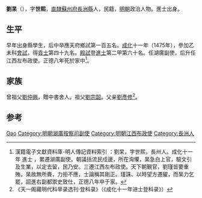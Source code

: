 {{Otheruses|other=名为刘杲的其他人物|刘杲}}

'''劉杲'''（{{bd|1451年||1513年}}），字'''世熙'''，[[直隸|直隸]][[蘇州府|蘇州府]][[長洲縣|長洲縣]]人，民籍，[[明朝|明朝]]政治人物。進士出身。

== 生平 ==
早年出身縣學生，后中举應天府鄉試第一百五名。[[成化|成化]]十一年（1475年），參加乙未科[[會試|會試]]，得[[貢士|貢士]]第四十九名。[[殿試|殿試]]登[[進士|進士]]第二甲第六十名。任湖廣副使，后升任江西左布政使。正德八年死於家中<ref>漢籍電子文獻資料庫-明人傳記資料索引 ：劉杲，字世熙，長州人。成化十一年 進士 ，累遷湖廣副使。朝議括流民戍邊，所在洶懼，杲急白上官，驗文引及生業，以定去留，民乃安。三遷江西左布政使。天下朝覲官，劉瑾皆要重賄，杲故無所賷，力拒不應，士論稱其剛正。瑾誅、以時望方遷擢，而杲力乞罷，詔進右副都禦史致仕，正德八年卒于家。</ref>。

== 家族 ==
曾祖父[[劉仲興|劉仲興]]，贈中書舍人。祖父[[劉宗韶|劉宗韶]]。父亲[[劉彥修|劉彥修]]<ref>《天一阁藏明代科举录选刊·登科录》（《成化十一年进士登科录》）</ref>。
	
== 参考 ==
{{reflist}}

{{明朝人物小作品}}
{{成化十一年乙未科殿試金榜}}

{{Authority control}}
{{DEFAULTSORT:Liu刘}}
[[Category:刘姓|Gao]]
[[Category:明朝湖廣按察司副使|Category:明朝湖廣按察司副使]]
[[Category:明朝江西布政使|Category:明朝江西布政使]]
[[Category:長洲人|Category:長洲人]]